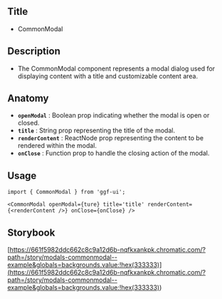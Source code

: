 ## Title

- CommonModal

## Description

- The CommonModal component represents a modal dialog used for displaying content with a title and customizable content area.

## Anatomy

- **`openModal`** : Boolean prop indicating whether the modal is open or closed.
- **`title`** : String prop representing the title of the modal.
- **`renderContent`** : ReactNode prop representing the content to be rendered within the modal.
- **`onClose`** : Function prop to handle the closing action of the modal.

## Usage

```tsx
import { CommonModal } from 'ggf-ui';
```

```tsx
<CommonModal openModal={ture} title='title' renderContent={<renderContent />} onClose={onClose} />
```

## Storybook

[https://661f5982ddc662c8c9a12d6b-nqfkxankpk.chromatic.com/?path=/story/modals-commonmodal--example&globals=backgrounds.value:!hex(333333)](<https://661f5982ddc662c8c9a12d6b-nqfkxankpk.chromatic.com/?path=/story/modals-commonmodal--example&globals=backgrounds.value:!hex(333333)>)
